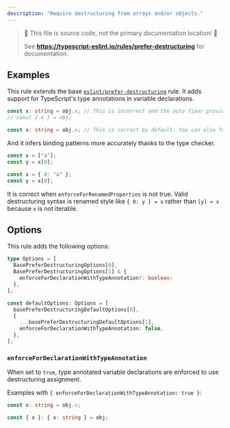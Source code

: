 ```yaml
---
description: "Require destructuring from arrays and/or objects."
---
```



> 🛑 This file is source code, not the primary documentation location! 🛑
>
> See **https://typescript-eslint.io/rules/prefer-destructuring** for documentation.

## Examples

This rule extends the base [`eslint/prefer-destructuring`](https://eslint.org/docs/latest/rules/prefer-destructuring) rule.
It adds support for TypeScript's type annotations in variable declarations.

<Tabs>

<TabItem value="`eslint/prefer-destructuring`">

```ts
const x: string = obj.x; // This is incorrect and the auto fixer provides following untyped fix.
// const { x } = obj;
```

</TabItem>
<TabItem value="`@typescript-eslint/prefer-destructuring`">

```ts
const x: string = obj.x; // This is correct by default. You can also forbid this by an option.
```

</TabItem>
</Tabs>

And it infers binding patterns more accurately thanks to the type checker.

<Tabs>
<TabItem value="❌ Incorrect">

```ts
const x = ["a"];
const y = x[0];
```

</TabItem>
<TabItem value="✅ Correct">

```ts
const x = { 0: "a" };
const y = x[0];
```

It is correct when `enforceForRenamedProperties` is not true.
Valid destructuring syntax is renamed style like `{ 0: y } = x` rather than `[y] = x` because `x` is not iterable.

</TabItem>
</Tabs>

## Options

This rule adds the following options:

```ts
type Options = [
  BasePreferDestructuringOptions[0],
  BasePreferDestructuringOptions[1] & {
    enforceForDeclarationWithTypeAnnotation?: boolean;
  },
];

const defaultOptions: Options = [
  basePreferDestructuringDefaultOptions[0],
  {
    ...basePreferDestructuringDefaultOptions[1],
    enforceForDeclarationWithTypeAnnotation: false,
  },
];
```

### `enforceForDeclarationWithTypeAnnotation`

When set to `true`, type annotated variable declarations are enforced to use destructuring assignment.

Examples with `{ enforceForDeclarationWithTypeAnnotation: true }`:

<Tabs>
<TabItem value="❌ Incorrect">

```ts option='{ "object": true }, { "enforceForDeclarationWithTypeAnnotation": true }'
const x: string = obj.x;
```

</TabItem>
<TabItem value="✅ Correct">

```ts option='{ "object": true }, { "enforceForDeclarationWithTypeAnnotation": true }'
const { x }: { x: string } = obj;
```

</TabItem>
</Tabs>
